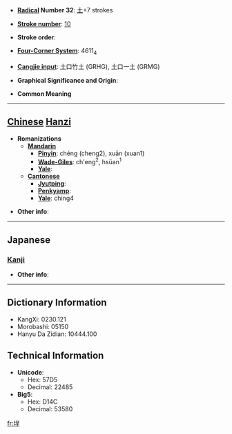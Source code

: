 * '''[[Wiktionary:Chinese radical index| Radical]] Number 32''': [[Wiktionary:Chinese radical index 土|土]]+7 strokes

* '''[[Wiktionary:Chinese total strokes index|Stroke number]]''': [[Wiktionary:Chinese total strokes index 10|10]]

* '''Stroke order''': 

* '''[[Wiktionary:Chinese four corner index|Four-Corner System]]''': 4611<sub>4</sub>

* '''[[Wiktionary:Chinese Cangjie index|Cangjie input]]''': 土口竹土 (GRHG), 土口一土 (GRMG)

* '''Graphical Significance and Origin''': 

* '''Common Meaning'''

----

== [[Chinese]] [[Hanzi]] ==

* '''Romanizations'''
** '''[[Mandarin]]'''
*** '''[[Pinyin]]''': chéng (cheng2), xuān (xuan1)
*** '''[[Wade-Giles]]''': ch'eng<sup>2</sup>, hsüan<sup>1</sup>
*** '''[[Yale]]''': 
** '''[[Cantonese]]'''
*** '''[[Jyutping]]''':
*** '''[[Penkyamp]]''': 
*** '''[[Yale]]''': ching4

* '''Other info''': 

----

==Japanese==
===[[Kanji]]===
{{kanji|on readings=[[てい]] (tei)|kun readings=[[びん]] (bin)}}

* '''Other info''':  

----

== Dictionary Information ==

* KangXi: 0230.121
* Morobashi: 05150
* Hanyu Da Zidian: 10444.100

== Technical Information ==

* '''Unicode''':
** Hex: 57D5
** Decimal: 22485
* '''Big5''':
** Hex: D14C
** Decimal: 53580

[[fr:埕]]